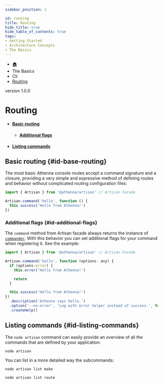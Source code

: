 ```yaml
---
sidebar_position: 1

id: routing
title: Routing
hide_title: true
hide_table_of_contents: true
tags:
- Getting Started
- Architecture Concepts
- The Basics
---
```


<nav aria-label="breadcrumbs">
    <ul class="breadcrumbs">
        <li class="breadcrumbs__item">
            <a class="breadcrumbs__link" href="/">🏠</a>
        </li>
        <li class="breadcrumbs__item">
            <a class="breadcrumbs__link">The Basics</a>
        </li>
        <li class="breadcrumbs__item">
            <a class="breadcrumbs__link">Cli</a>
        </li>
        <li class="breadcrumbs__item">
            <a class="breadcrumbs__link" href="/docs/the-basics/cli/routing">Routing</a>
        </li>
    </ul>
</nav>

<span class="badge badge--secondary margin-top-bot">version 1.0.0</span>

# Routing

- #### [Basic routing](#id-basic-routing)
  - #### [Additional flags](#id-additional-flags)
- #### [Listing commands](#id-listing-commands)

## Basic routing {#id-base-routing}

The most basic Athenna console routes accept a command signature and a closure, providing a very simple and expressive
method of defining routes and behavior without complicated routing configuration files:

```javascript
import { Artisan } from '@athenna/artisan' // Artisan Facade

Artisan.command('hello', function () {
  this.success('Hello from Athenna!')
})
```

### Additional flags {#id-additional-flags}

The `command` method from Artisan facade always returns the instance of [`commander`](https://www.npmjs.com/package/commander).
With this behavior you can set additional flags for your command when registering it. See the example:

```javascript
import { Artisan } from '@athenna/artisan' // Artisan Facade

Artisan.command('hello', function (options: any) {
  if (options.error) {
    this.error('Hello from Athenna!')

    return
  }

  this.success('Hello from Athenna!')
})
  .description('Athenna says hello.')
  .option('--no-error', 'Log with error helper instead of success.', false)
  .createHelp()
```

## Listing commands {#id-listing-commands}

The `node artisan` command can easily provide an overview of all the commands that are defined by your application:

```shell
node artisan
```

You can list in a more detailed way the subcommands:

```shell
node artisan list make
```
```shell
node artisan list route
```
